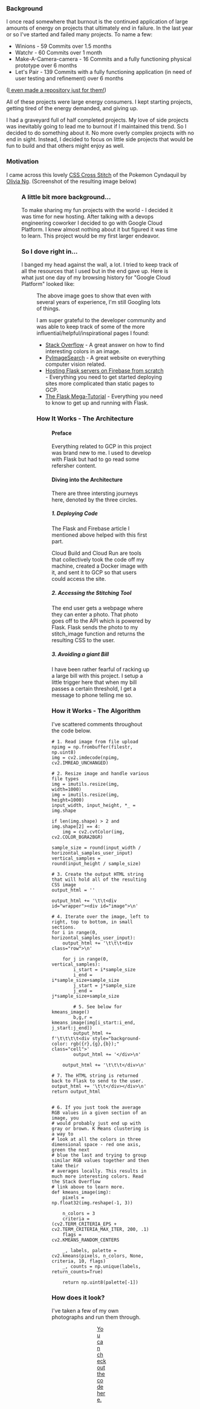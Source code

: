 
### Background

I once read somewhere that burnout is the continued application of large amounts of energy on projects that ultimately end in failure. In the last year or so I've started and failed many projects. To name a few:

- Winions - 59 Commits over 1.5 months
- Watchr - 60 Commits over 1 month
- Make-A-Camera-camera - 16 Commits and a fully functioning physical prototype over 6 months
- Let's Pair - 139 Commits with a fully functioning application (in need of user testing and refinement) over 6 months

([I even made a repository just for them!](https://github.com/TravisBumgarner/Recycle-Bin))

All of these projects were large energy consumers. I kept starting projects, getting tired of the energy demanded, and giving up.

I had a graveyard full of half completed projects. My love of side projects was inevitably going to lead me to burnout if I maintained this trend. So I decided to do something about it. No more overly complex projects with no end in sight. Instead, I decided to focus on little side projects that would be fun to build and that others might enjoy as well.

### Motivation

I came across this lovely [CSS Cross Stitch](https://codepen.io/oliviale/pen/RwNdeeQ) of the Pokemon Cyndaquil by [Olivia Ng](https://twitter.com/meowlivia_). (Screenshot of the resulting image below)

<Figure
  src="/post-resources/how-to-make-a-photo-stitching-website/motivation.png"
  caption="Project Motivation"
/>

### A little bit more background...

To make sharing my fun projects with the world - I decided it was time for new hosting. After talking with a devops engineering coworker I decided to go with Google Cloud Platform. I knew almost nothing about it but figured it was time to learn. This project would be my first larger endeavor.

### So I dove right in...

I banged my head against the wall, a lot. I tried to keep track of all the resources that I used but in the end gave up. Here is what just one day of my browsing history for "Google Cloud Platform" looked like:

<Figure
  src="/post-resources/how-to-make-a-photo-stitching-website/somanylearnings.png"
  caption="Lots to Learn"
/>

The above image goes to show that even with several years of experience, I'm still Googling lots of things.

I am super grateful to the developer community and was able to keep track of some of the more influential/helpful/inspirational pages I found:

- [Stack Overflow](https://stackoverflow.com/a/43111221) - A great answer on how to find interesting colors in an image.
- [PyImageSearch](https://www.pyimagesearch.com/) - A great website on everything computer vision related.
- [Hosting Flask servers on Firebase from scratch](https://medium.com/firebase-developers/hosting-flask-servers-on-firebase-from-scratch-c97cfb204579) - Everything you need to get started deploying sites more complicated than static pages to GCP.
- [The Flask Mega-Tutorial](https://blog.miguelgrinberg.com/post/the-flask-mega-tutorial-part-i-hello-world) - Everything you need to know to get up and running with Flask.

### How It Works - The Architecture

<Figure
  src="/post-resources/how-to-make-a-photo-stitching-website/architecture.png"
  caption="Architecture"
/>

#### Preface

Everything related to GCP in this project was brand new to me. I used to develop with Flask but had to go read some refersher content.

#### Diving into the Architecture

There are three intersting journeys here, denoted by the three circles.

##### 1. Deploying Code

The Flask and Firebase article I mentioned above helped with this first part.

Cloud Build and Cloud Run are tools that collectively took the code off my machine, created a Docker image with it, and sent it to GCP so that users could access the site.

##### 2. Accessing the Stitching Tool

The end user gets a webpage where they can enter a photo. That photo goes off to the API which is powered by Flask. Flask sends the photo to my stitch_image function and returns the resulting CSS to the user.

##### 3. Avoiding a giant Bill

I have been rather fearful of racking up a large bill with this project. I setup a little trigger here that when my bill passes a certain threshold, I get a message to phone telling me so.

### How it Works - The Algorithm

I've scattered comments throughout the code below.

```multiline
# 1. Read image from file upload
npimg = np.frombuffer(filestr, np.uint8)
img = cv2.imdecode(npimg, cv2.IMREAD_UNCHANGED)

# 2. Resize image and handle various file types
img = imutils.resize(img, width=1000)
img = imutils.resize(img, height=1000)
input_width, input_height, *_ = img.shape

if len(img.shape) > 2 and img.shape[2] == 4:
    img = cv2.cvtColor(img, cv2.COLOR_BGRA2BGR)

sample_size = round(input_width / horizontal_samples_user_input)
vertical_samples = round(input_height / sample_size)

# 3. Create the output HTML string that will hold all of the resulting CSS image
output_html = ''

output_html += '\t\t<div id="wrapper"><div id="image">\n'

# 4. Iterate over the image, left to right, top to bottom, in small sections.
for i in range(0, horizontal_samples_user_input):
    output_html += '\t\t\t<div class="row">\n'

    for j in range(0, vertical_samples):
        i_start = i*sample_size
        i_end = i*sample_size+sample_size
        j_start = j*sample_size
        j_end = j*sample_size+sample_size

        # 5. See below for kmeans_image()
        b,g,r = kmeans_image(img[i_start:i_end, j_start:j_end])
        output_html += f'\t\t\t\t<div style="background-color: rgb({r},{g},{b});" class="cell">'
        output_html += '</div>\n'

    output_html += '\t\t\t</div>\n'

# 7. The HTML string is returned back to Flask to send to the user.
output_html += '\t\t</div></div>\n'
return output_html


# 6. If you just took the average RGB values in a given section of an image, you
# would probably just end up with gray or brown. K Means clustering is a way to
# look at all the colors in three dimensional space - red one axis, green the next
# blue the last and trying to group similar RGB values together and then take their
# averages locally. This results in much more interesting colors. Read the Stack Overflow
# link above to learn more.
def kmeans_image(img):
    pixels = np.float32(img.reshape(-1, 3))

    n_colors = 3
    criteria = (cv2.TERM_CRITERIA_EPS + cv2.TERM_CRITERIA_MAX_ITER, 200, .1)
    flags = cv2.KMEANS_RANDOM_CENTERS

    _, labels, palette = cv2.kmeans(pixels, n_colors, None, criteria, 10, flags)
    _, counts = np.unique(labels, return_counts=True)

    return np.uint8(palette[-1])
```

### How does it look?

I've taken a few of my own photographs and run them through.

<Figure
  src="/post-resources/how-to-make-a-photo-stitching-website/result1.png"
  caption="Result 1"
/>

<Figure
  src="/post-resources/how-to-make-a-photo-stitching-website/result2.png"
  caption="Result 2"
/>

<Figure
  src="/post-resources/how-to-make-a-photo-stitching-website/result3.png"
  caption="Result 3"
/>

[You can check out the code here.](https://github.com/TravisBumgarner/Silly-Apps/tree/main/stitch_it)
